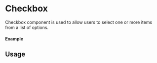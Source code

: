 
<Meta of={Checkbox} title="Checkbox" />

# Checkbox

Checkbox component is used to allow users to select one or more items from a list of options.

#### Example

<Canvas of={Checkbox.Checkbox} />

## Usage

```ts
import { useState } from 'react';
import { Checkbox } from '@quieto/components';

const App = () => {
  const [isChecked, setIsChecked] = useState(false);

  return (
    <Checkbox
      label="Checkbox"
      checked={isChecked}
      value="value"
      onChange={() => console.log('Checkbox clicked!')}
    />
  );
};

export default App;
```
